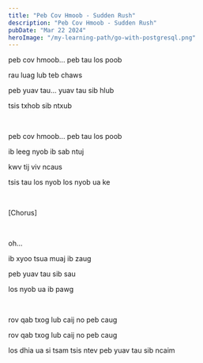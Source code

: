 ```yaml
---
title: "Peb Cov Hmoob - Sudden Rush"
description: "Peb Cov Hmoob - Sudden Rush"
pubDate: "Mar 22 2024"
heroImage: "/my-learning-path/go-with-postgresql.png"
---
```


peb cov hmoob... peb tau los poob

rau luag lub teb chaws

peb yuav tau... yuav tau sib hlub

tsis txhob sib ntxub

<br />

peb cov hmoob... peb tau los poob

ib leeg nyob ib sab ntuj

kwv tij viv ncaus

tsis tau los nyob los nyob ua ke

<br />

[Chorus]

<br />

oh...

ib xyoo tsua muaj ib zaug

peb yuav tau sib sau

los nyob ua ib pawg

<br />

rov qab txog lub caij no peb caug

rov qab txog lub caij no peb caug

los dhia ua si tsam tsis ntev peb yuav tau sib ncaim

